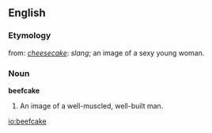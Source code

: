 ==English==

===Etymology===
from: ''[[cheesecake]]'': ''slang''; an image of a sexy young woman.

===Noun===
{{wikipedia}}
'''beefcake'''

# {{slang}} An image of a well-muscled, well-built man.

[[io:beefcake]]